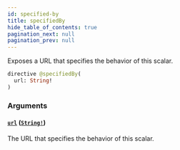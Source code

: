 ```yaml
---
id: specified-by
title: specifiedBy
hide_table_of_contents: true
pagination_next: null
pagination_prev: null
---
```



Exposes a URL that specifies the behavior of this scalar.

```graphql
directive @specifiedBy(
  url: String!
)
```


### Arguments

#### [`url`](#) ([`String!`](/docs/testnet/graphql/scalars/string))

The URL that specifies the behavior of this scalar.




